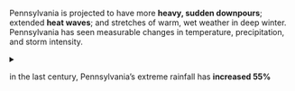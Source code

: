 
Pennsylvania is projected to have more **heavy, sudden downpours**; extended **heat waves**; and stretches of warm, wet weather in deep winter.
Pennsylvania has seen measurable changes in temperature, precipitation, and storm intensity.

<details>
<summary>

in the last century, Pennsylvania’s extreme rainfall has **increased&nbsp;55%** <Plus />

</summary>
<article>

Since the beginning of the 20th century, temperatures in Pennsylvania have risen around 2°F and temperatures in the 2000s have been higher than in any other historical period (Figure 1). 3

- As Pennsylvania gets warmer it is also experiencing abundant precipitation and an increase in the number of extreme rain events. Observed changes show a 55% increase in heavy precipitation events (the top 1% of rainy days) from 1958 to 2016. (Figure 2). 1
- Average annual precipitation in Pennsylvania has increased about 10 percent in the past 110 years, and 2018 was the wettest year on record, bringing a total of 63.97 inches of rain3.
- The 48 months between June 2015 and June 2019 were officially the wettest period in Pennsylvania’s history4, and Pennsylvania’s five warmest summers on record have occurred in the last five years.5

</article>
</details>

<aside>

<CloudFill />

</aside>
